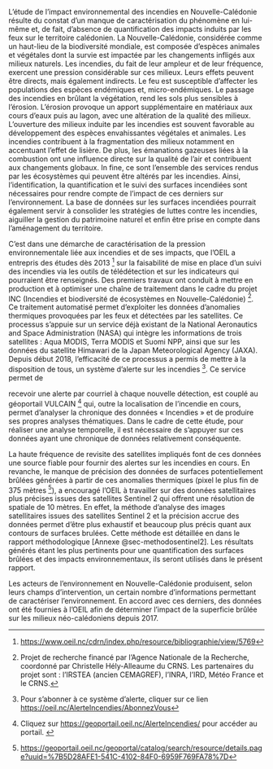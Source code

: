 L’étude de l’impact environnemental des incendies en Nouvelle-Calédonie résulte du constat d’un manque de caractérisation du phénomène en lui-même et, de fait, d’absence de quantification des impacts induits par les feux sur le territoire calédonien. La Nouvelle-Calédonie, considérée comme un haut-lieu de la biodiversité mondiale, est composée d’espèces animales et végétales dont la survie est impactée par les changements infligés aux milieux naturels. Les incendies, du fait de leur ampleur et de leur fréquence, exercent une pression considérable sur ces milieux. Leurs effets peuvent être directs, mais également indirects. Le feu est susceptible d’affecter les populations des espèces endémiques et, micro-endémiques. Le passage des incendies en brûlant la végétation, rend les sols plus sensibles à l’érosion. L’érosion provoque un apport supplémentaire en matériaux aux cours d’eaux puis au lagon, avec une altération de la qualité des milieux. L’ouverture des milieux induite par les incendies est souvent favorable au développement des espèces envahissantes végétales et animales. Les incendies contribuent à la fragmentation des milieux notamment en accentuant l’effet de lisière. De plus, les émanations gazeuses liées à la combustion ont une influence directe sur la qualité de l’air et contribuent aux changements globaux. In fine, ce sont l’ensemble des services rendus par les écosystèmes qui peuvent être altérés par les incendies. Ainsi, l’identification, la quantification et le suivi des surfaces incendiées sont nécessaires pour rendre compte de l’impact de ces derniers sur l’environnement. La base de données sur les surfaces incendiées pourrait également servir à consolider les stratégies de luttes contre les incendies, aiguiller la gestion du patrimoine naturel et enfin être prise en compte dans l’aménagement du territoire.

C’est dans une démarche de caractérisation de la pression environnementale liée aux incendies et de ses impacts, que l’OEIL a entrepris des études dès 2013 ^[[https://www.oeil.nc/cdrn/index.php/resource/bibliographie/view/5769](https://www.oeil.nc/cdrn/index.php/resource/bibliographie/view/5769)] sur la faisabilité de mise en place d’un suivi des incendies via les outils de télédétection et sur les indicateurs qui pourraient être renseignés. Des premiers travaux ont conduit à mettre en production et à optimiser une chaîne de traitement dans le cadre du projet INC (Incendies et biodiversité de écosystèmes en Nouvelle-Calédonie) ^[Projet de recherche financé par l’Agence Nationale de la Recherche, coordonné par Christelle Hély-Alleaume du CRNS. Les partenaires du projet sont : l’IRSTEA (ancien CEMAGREF), l’INRA, l’IRD, Météo France et le CRNS.]. Ce traitement automatisé permet d’exploiter les données d’anomalies thermiques provoquées par les feux et détectées par les satellites. Ce processus s’appuie sur un service déjà existant de la National Aeronautics and Space Administration (NASA) qui intègre les informations de trois satellites : Aqua MODIS, Terra MODIS et Suomi NPP, ainsi que sur les données du satellite Himawari de la Japan Meteorological Agency (JAXA). Depuis début 2018, l’efficacité de ce processus a permis de mettre à la disposition de tous, un système d’alerte sur les incendies ^[Pour s’abonner à ce système d’alerte, cliquer sur ce lien [https://oeil.nc/AlerteIncendies/AbonnezVous](https://oeil.nc/AlerteIncendies/AbonnezVous)]. Ce service permet de

recevoir une alerte par courriel à chaque nouvelle détection, est couplé au géoportail VULCAIN ^[Cliquez sur [https://geoportail.oeil.nc/AlerteIncendies/](https://geoportail.oeil.nc/AlerteIncendies/) pour accéder au portail. ] qui, outre la localisation de l’incendie en cours, permet d’analyser la chronique des données « Incendies » et de produire ses propres analyses thématiques. Dans le cadre de cette étude, pour réaliser une analyse temporelle, il est nécessaire de s’appuyer sur ces données ayant une chronique de données relativement conséquente.

La haute fréquence de revisite des satellites impliqués font de ces données une source fiable pour fournir des alertes sur les incendies en cours. En revanche, le manque de précision des données de surfaces potentiellement brûlées générées à partir de ces anomalies thermiques (pixel le plus fin de 375 mètres ^[[https://geoportail.oeil.nc/geoportal/catalog/search/resource/details.page?uuid=%7B5D28AFE1-541C-4102-84F0-6959F769FA78%7D](https://geoportail.oeil.nc/geoportal/catalog/search/resource/details.page?uuid=%7B5D28AFE1-541C-4102-84F0-6959F769FA78%7D )]), a encouragé l’OEIL à travailler sur des données satellitaires plus précises issues des satellites Sentinel 2 qui offrent une résolution de spatiale de 10 mètres. En effet, la méthode d’analyse des images satellitaires issues des satellites Sentinel 2 et la précision accrue des données permet d’être plus exhaustif et beaucoup plus précis quant aux contours de surfaces brulées. Cette méthode est détaillée en dans le rapport méthodologique [Annexe @sec-methodosentinel2]. Les résultats générés étant les plus pertinents pour une quantification des surfaces brûlées et des impacts environnementaux, ils seront utilisés dans le présent rapport.

Les acteurs de l’environnement en Nouvelle-Calédonie produisent, selon leurs champs d’intervention, un certain nombre d’informations permettant de caractériser l’environnement. En accord avec ces derniers, des données ont été fournies à l’OEIL afin de déterminer l’impact de la superficie brûlée sur les milieux néo-calédoniens depuis 2017.
